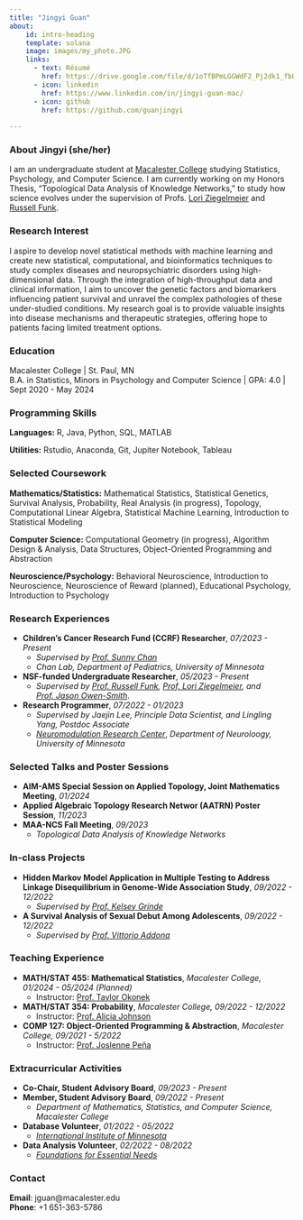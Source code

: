 ```yaml
---
title: "Jingyi Guan"
about:
    id: intro-heading
    template: solana
    image: images/my_photo.JPG
    links:
      - text: Résumé
        href: https://drive.google.com/file/d/1oTfBPmLGGWdF2_Pj2dk1_fbUu6HN7xOw/view?usp=sharing
      - icon: linkedin
        href: https://www.linkedin.com/in/jingyi-guan-mac/
      - icon: github
        href: https://github.com/guanjingyi
      
---
```




:::{#intro-heading}

### About Jingyi (she/her)

I am an undergraduate student at [Macalester College](https://www.macalester.edu/) studying Statistics, Psychology, and Computer Science. I am currently working on my Honors Thesis, "Topological Data Analysis of Knowledge Networks," to study how science evolves under the supervision of Profs. [Lori Ziegelmeier](https://www.loriziegelmeier.com/) and [Russell Funk](https://carlsonschool.umn.edu/faculty/russell-funk).

:::

### Research Interest
I aspire to develop novel statistical methods with machine learning and create new statistical, computational, and bioinformatics techniques to study complex diseases and neuropsychiatric disorders using high-dimensional data. Through the integration of high-throughput data and clinical information, I aim to uncover the genetic factors and biomarkers influencing patient survival and unravel the complex pathologies of these under-studied conditions. My research goal is to provide valuable insights into disease mechanisms and therapeutic strategies, offering hope to patients facing limited treatment options.





### Education

Macalester College | St. Paul, MN <br>
B.A. in Statistics, Minors in Psychology and Computer Science | GPA: 4.0 | Sept 2020 - May 2024

### Programming Skills

**Languages:** R, Java, Python, SQL, MATLAB

**Utilities:** Rstudio, Anaconda, Git, Jupiter Notebook, Tableau


### Selected Coursework

**Mathematics/Statistics:**
Mathematical Statistics, Statistical Genetics, Survival Analysis, Probability, Real Analysis (in progress), Topology, Computational Linear Algebra, Statistical Machine Learning, Introduction to Statistical Modeling

**Computer Science:**
Computational Geometry (in progress), Algorithm Design & Analysis, Data Structures, Object-Oriented Programming and Abstraction

**Neuroscience/Psychology:**
Behavioral Neuroscience, Introduction to Neuroscience, Neuroscience of Reward (planned), Educational Psychology, Introduction to Psychology


### Research Experiences
- **Children's Cancer Research Fund (CCRF) Researcher**, *07/2023 - Present*
  - *Supervised by [Prof. Sunny Chan](https://med.umn.edu/bio/sunny-chan)*
  - *Chan Lab, Department of Pediatrics, University of Minnesota*

- **NSF-funded Undergraduate Researcher**, *05/2023 - Present*
  - *Supervised by [Prof. Russell Funk](https://carlsonschool.umn.edu/faculty/russell-funk), [Prof. Lori Ziegelmeier](https://www.loriziegelmeier.com/), and [Prof. Jason Owen-Smith](https://fordschool.umich.edu/faculty/jason-owen-smith)*.
  
- **Research Programmer**, *07/2022 - 01/2023*
  - *Supervised by Jaejin Lee, Principle Data Scientist, and Lingling Yang, Postdoc Associate*
  - [*Neuromodulation Research Center*](https://nmrc.umn.edu/), *Department of Neuroloogy, University of Minnesota*
  
### Selected Talks and Poster Sessions
- **AIM-AMS Special Session on Applied Topology, Joint Mathematics Meeting**, *01/2024*
- **Applied Algebraic Topology Research Networ (AATRN) Poster Session**, *11/2023*
- **MAA-NCS Fall Meeting**, *09/2023*
  - *Topological Data Analysis of Knowledge Networks*



### In-class Projects
- **Hidden Markov Model Application in Multiple Testing to Address Linkage Disequilibrium in Genome-Wide Association Study**, *09/2022 - 12/2022*
    - *Supervised by [Prof. Kelsey Grinde](https://kegrinde.github.io/)*
  
- **A Survival Analysis of Sexual Debut Among Adolescents**, *09/2022 - 12/2022*
    - *Supervised by [Prof. Vittorio Addona](https://sites.google.com/macalester.edu/vittorioaddonahomepage/home)*

### Teaching Experience
- **MATH/STAT 455: Mathematical Statistics**, *Macalester College, 01/2024 - 05/2024 (Planned)*
  - Instructor: [Prof. Taylor Okonek](https://taylorokonek.github.io/)
- **MATH/STAT 354: Probability**, *Macalester College, 09/2022 - 12/2022*
  - Instructor: [Prof. Alicia Johnson](https://ajohns24.github.io/portfolio/)
- **COMP 127: Object-Oriented Programming & Abstraction**, *Macalester College, 09/2021 - 5/2022*
  - Instructor: [Prof. Joslenne Peña](https://jpena831.github.io/)



### Extracurricular Activities

- **Co-Chair, Student Advisory Board**, *09/2023 - Present*
- **Member, Student Advisory Board**, *09/2022 - Present*
  - *Department of Mathematics, Statistics, and Computer Science, Macalester College*

- **Database Volunteer**, *01/2022 - 05/2022*
  - [*International Institute of Minnesota*](https://iimn.org/)


- **Data Analysis Volunteer**, *02/2022 - 08/2022*
  - [*Foundations for Essential Needs*](https://ffen.org/)
  
### Contact

**Email**: jguan@macalester.edu \
**Phone**: +1 651-363-5786


